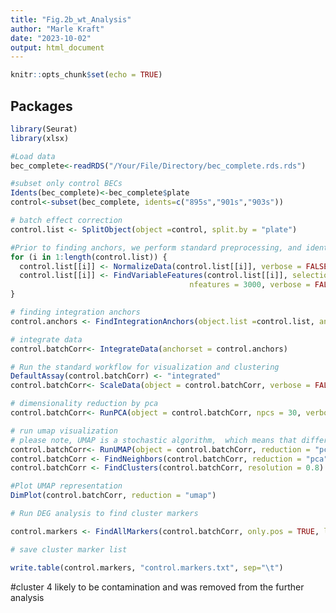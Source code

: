 ```yaml
---
title: "Fig.2b_wt_Analysis"
author: "Marle Kraft"
date: "2023-10-02"
output: html_document
---
```


```r
knitr::opts_chunk$set(echo = TRUE)
```

## Packages

```r
library(Seurat)
library(xlsx)
```

```r
#Load data
bec_complete<-readRDS("/Your/File/Directory/bec_complete.rds.rds")

#subset only control BECs
Idents(bec_complete)<-bec_complete$plate
control<-subset(bec_complete, idents=c("895s","901s","903s"))

# batch effect correction
control.list <- SplitObject(object =control, split.by = "plate")

#Prior to finding anchors, we perform standard preprocessing, and identify variable features individually for each.
for (i in 1:length(control.list)) {
  control.list[[i]] <- NormalizeData(control.list[[i]], verbose = FALSE,scale.factor = 1000000)
  control.list[[i]] <- FindVariableFeatures(control.list[[i]], selection.method = "vst",
                                        nfeatures = 3000, verbose = FALSE)
}

# finding integration anchors
control.anchors <- FindIntegrationAnchors(object.list =control.list, anchor.features = 3000)

# integrate data
control.batchCorr<- IntegrateData(anchorset = control.anchors)

# Run the standard workflow for visualization and clustering
DefaultAssay(control.batchCorr) <- "integrated"
control.batchCorr<- ScaleData(object = control.batchCorr, verbose = FALSE)

# dimensionality reduction by pca
control.batchCorr<- RunPCA(object = control.batchCorr, npcs = 30, verbose = FALSE)

# run umap visualization
# please note, UMAP is a stochastic algorithm,  which means that different runs of UMAP can produce different results.
control.batchCorr<- RunUMAP(object = control.batchCorr, reduction = "pca", dims = 1:10)
control.batchCorr <- FindNeighbors(control.batchCorr, reduction = "pca", dims = 1:10)
control.batchCorr <- FindClusters(control.batchCorr, resolution = 0.8)
```

```r
#Plot UMAP representation
DimPlot(control.batchCorr, reduction = "umap")

```
```r
# Run DEG analysis to find cluster markers   

control.markers <- FindAllMarkers(control.batchCorr, only.pos = TRUE, logfc.threshold = 0.25, assay="RNA")

# save cluster marker list

write.table(control.markers, "control.markers.txt", sep="\t")
```

#cluster 4 likely to be contamination and was removed from the further analysis

```r


```

